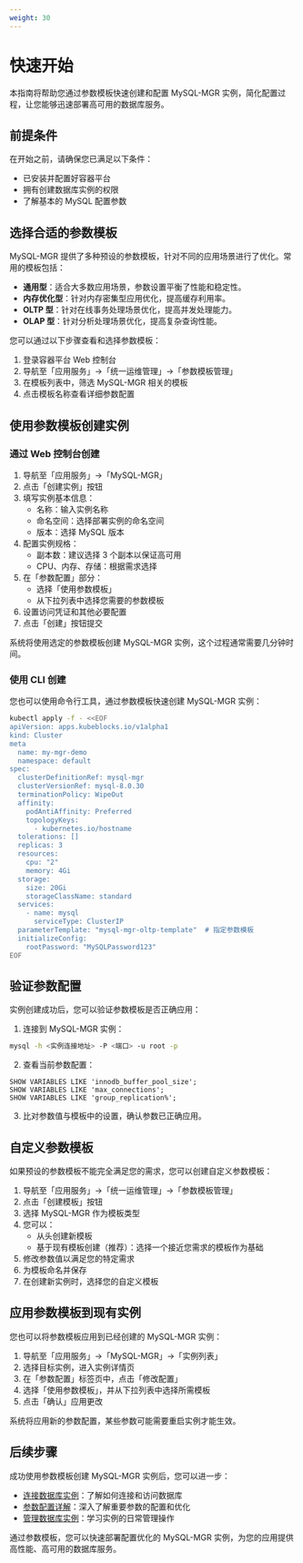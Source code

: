 ```yaml
---
weight: 30
---
```


# 快速开始

本指南将帮助您通过参数模板快速创建和配置 MySQL-MGR 实例，简化配置过程，让您能够迅速部署高可用的数据库服务。

## 前提条件

在开始之前，请确保您已满足以下条件：

- 已安装并配置好容器平台
- 拥有创建数据库实例的权限
- 了解基本的 MySQL 配置参数

## 选择合适的参数模板

MySQL-MGR 提供了多种预设的参数模板，针对不同的应用场景进行了优化。常用的模板包括：

- **通用型**：适合大多数应用场景，参数设置平衡了性能和稳定性。
- **内存优化型**：针对内存密集型应用优化，提高缓存利用率。
- **OLTP 型**：针对在线事务处理场景优化，提高并发处理能力。
- **OLAP 型**：针对分析处理场景优化，提高复杂查询性能。

您可以通过以下步骤查看和选择参数模板：

1. 登录容器平台 Web 控制台
2. 导航至「应用服务」→「统一运维管理」→「参数模板管理」
3. 在模板列表中，筛选 MySQL-MGR 相关的模板
4. 点击模板名称查看详细参数配置

## 使用参数模板创建实例

### 通过 Web 控制台创建

1. 导航至「应用服务」→「MySQL-MGR」
2. 点击「创建实例」按钮
3. 填写实例基本信息：
   - 名称：输入实例名称
   - 命名空间：选择部署实例的命名空间
   - 版本：选择 MySQL 版本
4. 配置实例规格：
   - 副本数：建议选择 3 个副本以保证高可用
   - CPU、内存、存储：根据需求选择
5. 在「参数配置」部分：
   - 选择「使用参数模板」
   - 从下拉列表中选择您需要的参数模板
6. 设置访问凭证和其他必要配置
7. 点击「创建」按钮提交

系统将使用选定的参数模板创建 MySQL-MGR 实例，这个过程通常需要几分钟时间。

### 使用 CLI 创建

您也可以使用命令行工具，通过参数模板快速创建 MySQL-MGR 实例：

```bash
kubectl apply -f - <<EOF
apiVersion: apps.kubeblocks.io/v1alpha1
kind: Cluster
meta
  name: my-mgr-demo
  namespace: default
spec:
  clusterDefinitionRef: mysql-mgr
  clusterVersionRef: mysql-8.0.30
  terminationPolicy: WipeOut
  affinity:
    podAntiAffinity: Preferred
    topologyKeys:
      - kubernetes.io/hostname
  tolerations: []
  replicas: 3
  resources:
    cpu: "2"
    memory: 4Gi
  storage:
    size: 20Gi
    storageClassName: standard
  services:
    - name: mysql
      serviceType: ClusterIP
  parameterTemplate: "mysql-mgr-oltp-template"  # 指定参数模板
  initializeConfig:
    rootPassword: "MySQLPassword123"
EOF
```

## 验证参数配置

实例创建成功后，您可以验证参数模板是否正确应用：

1. 连接到 MySQL-MGR 实例：

```bash
mysql -h <实例连接地址> -P <端口> -u root -p
```

2. 查看当前参数配置：

```
SHOW VARIABLES LIKE 'innodb_buffer_pool_size';
SHOW VARIABLES LIKE 'max_connections';
SHOW VARIABLES LIKE 'group_replication%';
```

3. 比对参数值与模板中的设置，确认参数已正确应用。

## 自定义参数模板

如果预设的参数模板不能完全满足您的需求，您可以创建自定义参数模板：

1. 导航至「应用服务」→「统一运维管理」→「参数模板管理」
2. 点击「创建模板」按钮
3. 选择 MySQL-MGR 作为模板类型
4. 您可以：
   - 从头创建新模板
   - 基于现有模板创建（推荐）：选择一个接近您需求的模板作为基础
5. 修改参数值以满足您的特定需求
6. 为模板命名并保存
7. 在创建新实例时，选择您的自定义模板

## 应用参数模板到现有实例

您也可以将参数模板应用到已经创建的 MySQL-MGR 实例：

1. 导航至「应用服务」→「MySQL-MGR」→「实例列表」
2. 选择目标实例，进入实例详情页
3. 在「参数配置」标签页中，点击「修改配置」
4. 选择「使用参数模板」，并从下拉列表中选择所需模板
5. 点击「确认」应用更改

系统将应用新的参数配置，某些参数可能需要重启实例才能生效。

## 后续步骤

成功使用参数模板创建 MySQL-MGR 实例后，您可以进一步：

- [连接数据库实例](./connect_database.mdx)：了解如何连接和访问数据库
- [参数配置详解](./parameter_config.mdx)：深入了解重要参数的配置和优化
- [管理数据库实例](../manage-database/intro.mdx)：学习实例的日常管理操作

通过参数模板，您可以快速部署配置优化的 MySQL-MGR 实例，为您的应用提供高性能、高可用的数据库服务。
